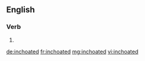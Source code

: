 ==English==

===Verb===
{{head|en}}

# {{en-past of|inchoate}}

[[de:inchoated]]
[[fr:inchoated]]
[[mg:inchoated]]
[[vi:inchoated]]